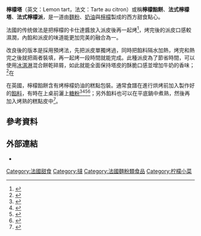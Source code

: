 {{noteTA
|1=zh-hans:挞; zh-hk:撻; zh-tw:塔
}}
{{Infobox prepared food
| name             = 檸檬塔
| image            = Lemon tart - star5112.jpg
| caption          = 一個檸檬塔（檸檬餡餅）
| alternate_name   = 
| country          = {{FRA}}
| region           = 
| creator          = 
| course           = 
| type             = [[面饼|面饼]]
| served           = 
| main_ingredient  = 糕點殼（塔皮）、檸檬糊
| variations       = 
| calories         = 
| other            = 
}}
'''檸檬塔'''（英文：Lemon tart，法文：Tarte au citron）或稱'''檸檬餡餅'''、'''法式檸檬塔'''、'''法式檸檬派'''，是一道由[[麵粉|麵粉]]、[[鮮奶油|奶油]]與[[檸檬|檸檬]]製成的西方甜食點心。

法國的传统做法是把檸檬的卡仕達醬放入派皮後再一起烤<ref>{{Cite web|url=http://frenchmoments.eu/lemon-tart-tarte-au-citron/|title=Lemon Tart - Tarte au citron - French Moments|accessdate=2016-09-29|date=2013-02-18|language=en|archive-date=2021-01-03|archive-url=https://web.archive.org/web/20210103185044/https://frenchmoments.eu/lemon-tart-tarte-au-citron/|dead-url=no}}</ref>，烤完後的派皮口感較濕潤，內餡和派皮的味道能更加完美的融合為一。

改良後的版本是採用預烤法，先把派皮單獨烤過，同時把餡料隔水加熱，烤完和熱完之後就把兩者裝填，再一起烤一段時間就能完成。此種派皮為了節省時間，可以使用[[冰淇淋|冰淇淋]]混合餅乾碎屑，如此就能全面保持塔皮的酥脆口感並增加牛奶的香味；<ref>{{Cite web|url=https://cooking23s.blogspot.tw/2016/08/lemontart.html|title=檸檬塔食譜 : 簡便又能長保酥脆的做法|accessdate=2016-09-29|work=cooking23s.blogspot.tw|archive-date=2017-12-01|archive-url=https://web.archive.org/web/20171201040457/https://cooking23s.blogspot.tw/2016/08/lemontart.html|dead-url=no}}</ref>在

在英國，檸檬餡餅含有烤檸檬奶油的糕點包裝。通常食譜在進行烘烤前加入製作好的[[餡料|餡料]]，有時在上桌前灑上[[糖粉|糖粉]]<ref>{{cite web|url=http://www.raymondblanc.com/recipes/lemon-tart/|title=Lemon Tart|accessdate=2015-01-04|publisher=|archive-date=2021-01-24|archive-url=https://web.archive.org/web/20210124192203/https://www.raymondblanc.com/recipes/lemon-tart/|dead-url=no}}</ref><ref>{{cite web|url=http://www.bbc.co.uk/food/recipes/tarte_au_citron_94480|title=BBC - Food - Recipes : Tarte au citron|accessdate=2015-01-04|publisher=|archive-date=2021-03-06|archive-url=https://web.archive.org/web/20210306205054/https://www.bbc.co.uk/food/recipes/tarte_au_citron_94480|dead-url=no}}</ref><ref>{{Cite web |url=http://www.deliaonline.com/recipes/type-of-dish/desserts/tart/deep-lemon-tart.html |title=存档副本 |access-date=2017-05-30 |archive-date=2013-10-02 |archive-url=https://web.archive.org/web/20131002055117/http://www.deliaonline.com/recipes/type-of-dish/desserts/tart/deep-lemon-tart.html |dead-url=no }}</ref><ref>{{cite web|url=http://www.maryberry.co.uk/recipes/great-british-bake-off-recipes/classic-lemon-tart|title=Mary Berry|accessdate=2015-01-04|publisher=|archive-date=2019-02-26|archive-url=https://web.archive.org/web/20190226224136/http://www.maryberry.co.uk/recipes/great-british-bake-off-recipes/classic-lemon-tart|dead-url=no}}</ref>；另外餡料也可以在平底鍋中煮熟，然後再加入烤熟的糕點皮中<ref>{{cite web|url=http://www.waitrose.com/content/waitrose/en/home/recipes/recipe_directory/h/heston_s_lemon_tart.html|title=Heston's Lemon tart|accessdate=2015-01-04|author=Waitrose Limited|publisher=|archive-date=2021-01-23|archive-url=https://web.archive.org/web/20210123183311/https://www.waitrose.com/content/waitrose/en/home/recipes/recipe_directory/h/heston_s_lemon_tart.html|dead-url=no}}</ref>。

== 參考資料 ==
{{reflist}}

== 外部連結 ==
* {{Commonscat-inline|Lemon tarts|檸檬塔}}
{{portal box|法國|飲食}}
{{檸檬小菜}}

[[Category:法國甜食|Category:法國甜食]]
[[Category:撻|Category:撻]]
[[Category:法國麵粉類食品|Category:法國麵粉類食品]]
[[Category:柠檬小菜|Category:柠檬小菜]]
